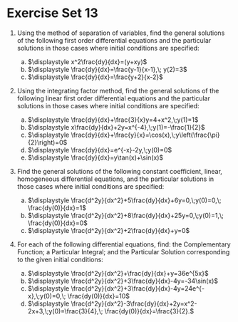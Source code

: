 # Exercise Set 13 {-}

1. Using the method of separation of variables, find the general solutions of the following first order differential equations and the particular solutions in those cases where initial conditions are specified:

    a. $\displaystyle x^2\frac{dy}{dx}=(y+xy)$
    a. $\displaystyle \frac{dy}{dx}=\frac{y-1}{x-1},\; y(2)=3$
    a. $\displaystyle \frac{dy}{dx}=\frac{y+2}{x-2}$

1. Using the integrating factor method, find the general solutions of the following linear first order differential equations and the particular solutions in those cases where initial conditions are specified:

    a. $\displaystyle \frac{dy}{dx}+\frac{3}{x}y=4+x^2,\;y(1)=1$
    a. $\displaystyle x\frac{dy}{dx}+2y=x^{-4},\;y(1)=-\frac{1}{2}$
    a. $\displaystyle \frac{dy}{dx}+\frac{y}{x}=\cos(x),\;y\left(\frac{\pi}{2}\right)=0$
    a. $\displaystyle \frac{dy}{dx}=e^{-x}-2y,\;y(0)=0$
    a. $\displaystyle \frac{dy}{dx}=y\tan(x)+\sin(x)$

1. Find the general solutions of the following constant coefficient, linear, homogeneous differential equations, and the particular solutions in those cases where initial conditions are specified:

    a. $\displaystyle \frac{d^2y}{dx^2}+5\frac{dy}{dx}+6y=0,\;y(0)=0,\; \frac{dy(0)}{dx}=1$
    a. $\displaystyle \frac{d^2y}{dx^2}+8\frac{dy}{dx}+25y=0,\;y(0)=1,\; \frac{dy(0)}{dx}=0$
    a. $\displaystyle \frac{d^2y}{dx^2}+2\frac{dy}{dx}+y=0$

1. For each of the following differential equations, find: the Complementary Function; a Particular Integral; and the Particular Solution corresponding to the given initial conditions:

    a. $\displaystyle \frac{d^2y}{dx^2}+\frac{dy}{dx}+y=36e^{5x}$
    a. $\displaystyle \frac{d^2y}{dx^2}+3\frac{dy}{dx}-4y=-34\sin(x)$
    a. $\displaystyle \frac{d^2y}{dx^2}+3\frac{dy}{dx}-4y=24e^{-x},\;y(0)=0,\; \frac{dy(0)}{dx}=10$
    a. $\displaystyle \frac{d^2y}{dx^2}-3\frac{dy}{dx}+2y=x^2-2x+3,\;y(0)=\frac{3}{4},\; \frac{dy(0)}{dx}=\frac{3}{2}.$
